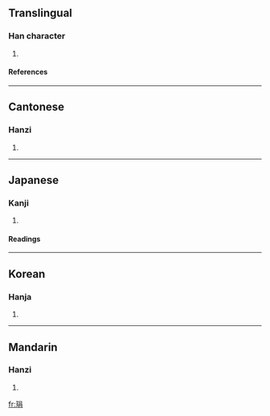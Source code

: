 ==Translingual==
===Han character===
{{Han char|rn=96|rad=玉|as=07|sn=11|four=1612<sub>7</sub>|canj=一土口月 (MGRB)}}
# {{defn|Han|sort=玉07}}
====References====
{{Han ref|kx=0732.300|dkj=21012|dj=1144.070|hdz=21117.030|uh=7404|ud=29700|bh=D66E|bd=54894}}

----
==Cantonese==
===Hanzi===
{{yue-hanzi|jyut=|y=gyun1}}
# {{defn|Cantonese}}

----
==Japanese==
===Kanji===
{{ja-kanji|grade=|rs=玉07}}
# {{defn|Japanese}} 
====Readings====
{{ja-readings|on=[[けん]] (ken), [[けい]] (kei), [[ぎょう]] (gyō)|kun=[[たま]] (tama)|nanori=}}

----
==Korean==
===Hanja===
{{ko-hanja|hangeul=현|eumhun=|rv=hyeon|mr=hyŏn|y=heyn}}
# {{defn|Korean}}

----
==Mandarin==
===Hanzi===
{{cmn-hanzi|pin=[[quǎn]] (quan3)|wg=ch'üan<sup>3</sup>}}
# {{defn|Mandarin}}

[[fr:琄]]